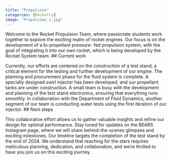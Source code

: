 ---
title: "Propulsion"
categories: [Rocketry]
image: "Propulsion_1.jpg"
---


Welcome to the Rocket Propulsion Team, where passionate students work together to explore the exciting realm of rocket engines. 
Our focus is on the development of a bi-propellant pressure- fed propulsion system, with the goal of integrating it into our own rocket, which is being developed by the Rocket System team. 
## Current work

Currently, our efforts are centered on the construction of a test stand, a critical element for the testing and further development of our engine.
The planning and procurement phase for the fluid system is complete. 
A specially designed swirl injector has been developed, and our propellant tanks are under construction. 
A small team is busy with the development and planning of the test stand electronics, ensuring that everything runs smoothly.
In collaboration with the Department of Fluid Dynamics, another segment of our team is conducting water tests using the first iteration of our injector. 
## Next steps

This collaborative effort allows us to gather valuable insights and refine our design for optimal performance. 
Stay tuned for updates on the BEARS Instagram page, where we will share behind-the-scenes glimpses and exciting milestones.
Our timeline targets the completion of the test stand by the end of 2024. 
We understand that reaching for the stars requires meticulous planning, dedication, and collaboration, and we're thrilled to have you join us on this exciting journey.


<div id="slideshow">
  <button id="prevButton"><</button>
  <button id="nextButton">></button>
  <!-- put all images here that should be available in the slideshow -->
  <img class="slideshow-img" src="Propulsion_1.jpg" >
  <img class="slideshow-img" src="Propulsion_2.png" >
  <img class="slideshow-img" src="CAD_Propulsion.jpeg" >
  <style>
    #slideshow {
      position: relative;
      width: 60%;
      overflow: hidden;
    }
    #prevButton, #nextButton {
      position: absolute;
      top: 0;
      background: #0003;
      color: #fffa;
      border: none;
      font-size: 50px;
      height: 100%;
    }
    #prevButton {left: 0;}
    #nextButton {right: 0;}
    #prevButton:hover, #nextButton:hover {background: #0007;}
    .slideshow-img {
      width:100%;
      display: none;
    }
  </style>
  <script>
    const images = document.getElementsByClassName('slideshow-img');
    let index = 0;
    function switch_image(x) {
      return () => {
        images[index].style.display = 'none';
        index = (index + x + images.length) % images.length;
        images[index].style.display = 'block';
      }
    }
    document.getElementById('prevButton').addEventListener('click', switch_image(-1));
    document.getElementById('nextButton').addEventListener('click', switch_image(1));
    switch_image(0)();
  </script>
</div>
<br/>